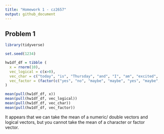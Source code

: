 ```yaml
---
title: "Homework 1 - cz2657"
output: github_document
---
```


## Problem 1

```r

library(tidyverse) 

set.seed(1234)

hw1df_df = tibble (
  x = rnorm(10), 
  vec_logical = c(x>0), 
  vec_char = c("today", "is", "Thursday", "and", "I", "am", "excited", "for", "Friday", "tomorrow"), 
  vec_factor = (factor(c("yes", "no", "maybe", "maybe", "yes", "maybe", "no", "yes", "yes", "no")))
)

mean(pull(hw1df_df, x))
mean(pull(hw1df_df, vec_logical))
mean(pull(hw1df_df, vec_char))
mean(pull(hw1df_df, vec_factor))
```

It appears that we can take the mean of a numeric/ double vectors and logical vectors, but you cannot take the mean of a character or factor vector. 

